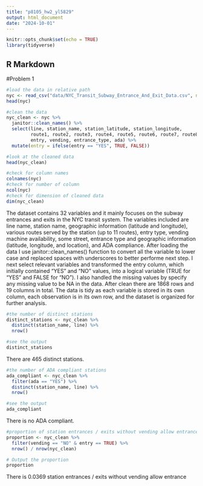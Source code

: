 ```yaml
---
title: "p8105_hw2_yl5829"
output: html_document
date: "2024-10-01"
---
```


```r
knitr::opts_chunk$set(echo = TRUE)
library(tidyverse)
```

## R Markdown

#Problem 1

```r
#load the data in relative path
nyc <- read_csv("data/NYC_Transit_Subway_Entrance_And_Exit_Data.csv", na = c(".", "NA", ""))
head(nyc)
```


```r
#clean the data
nyc_clean <- nyc %>%
  janitor::clean_names() %>%
  select(line, station_name, station_latitude, station_longitude, 
         route1, route2, route3, route4, route5, route6, route7, route8, route9, route10, route11, 
         entry, vending, entrance_type, ada) %>%
  mutate(entry = ifelse(entry == "YES", TRUE, FALSE))

#look at the cleaned data
head(nyc_clean)
```

```r
#check for column names
colnames(nyc)
#check for number of column
ncol(nyc)
#check for dimension of cleaned data
dim(nyc_clean)
```

The dataset contains 32 variables and it mainly focuses on the subway entrances and exits in the NYC transit system. The variables included are line name, station name, geographic information (latitude and longitude), various routes served by the station (up to 11 routes), entry type, vending machine availability, some street, entrance type and geographic information (latitude, longitude, and location), and ADA compliance. After loading the data I use janitor::clean_names() function to convert all the variable to lower case and replaced spaces with underscores  to better performe next step. I next select relevant variables and transformed the entry column, which initially contained "YES" and "NO" values, into a logical variable (TRUE for "YES" and FALSE for "NO"). I also handled the missing values by specify any missing value to be NA in the data.
After clean there are 1868 rows and 19 columns in total. The data is tidy as each variable is stored in its own column, each observation is in its own row, and the dataset is organized for further analysis.

```r
#the number of distinct stations
distinct_stations <- nyc_clean %>%
  distinct(station_name, line) %>%
  nrow()

#see the output
distinct_stations
```
There are 465 distinct stations.

```r
#the number of ADA compliant stations
ada_compliant <- nyc_clean %>%
  filter(ada == "YES") %>%
  distinct(station_name, line) %>%
  nrow()

#see the output
ada_compliant

```
There is no ADA compliant.

```r
#proportion of station entrances / exits without vending allow entrance
proportion <- nyc_clean %>%
  filter(vending == "NO" & entry == TRUE) %>%
  nrow() / nrow(nyc_clean)

# Output the proportion
proportion
```
There is 0.0369 station entrances / exits without vending allow entrance
